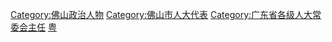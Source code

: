 [[Category:佛山政治人物|Category:佛山政治人物]]
[[Category:佛山市人大代表|Category:佛山市人大代表]]
[[Category:广东省各级人大常委会主任|Category:广东省各级人大常委会主任]]
[[Category:设区的市人大常委会主任|粤]]